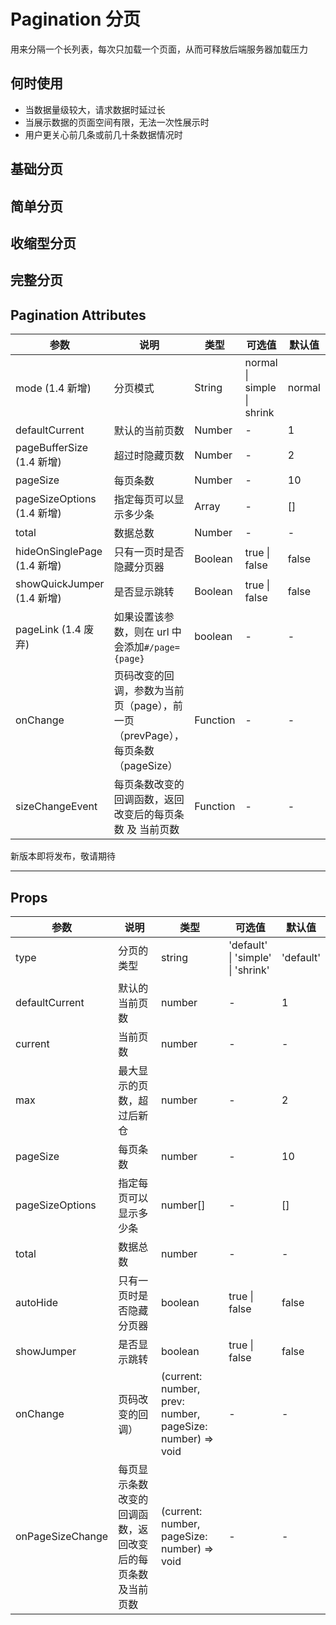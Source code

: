 # Pagination 分页

用来分隔一个长列表，每次只加载一个页面，从而可释放后端服务器加载压力

## 何时使用

- 当数据量级较大，请求数据时延过长
- 当展示数据的页面空间有限，无法一次性展示时
- 用户更关心前几条或前几十条数据情况时

## 基础分页


<DemoBase />

## 简单分页


<DemoEasy />

## 收缩型分页


<DemoShrink />

## 完整分页


<DemoIntack />

## Pagination Attributes

| 参数                        | 说明                                                                           | 类型     | 可选值                     | 默认值 |
| --------------------------- | ------------------------------------------------------------------------------ | -------- | -------------------------- | ------ |
| mode (1.4 新增)             | 分页模式                                                                       | String   | normal \| simple \| shrink | normal |
| defaultCurrent              | 默认的当前页数                                                                 | Number   | -                          | 1      |
| pageBufferSize (1.4 新增)   | 超过时隐藏页数                                                                 | Number   | -                          | 2      |
| pageSize                    | 每页条数                                                                       | Number   | -                          | 10     |
| pageSizeOptions (1.4 新增)  | 指定每页可以显示多少条                                                         | Array    | -                          | []     |
| total                       | 数据总数                                                                       | Number   | -                          | -      |
| hideOnSinglePage (1.4 新增) | 只有一页时是否隐藏分页器                                                       | Boolean  | true \| false              | false  |
| showQuickJumper (1.4 新增)  | 是否显示跳转                                                                   | Boolean  | true \| false              | false  |
| pageLink (1.4 废弃)         | 如果设置该参数，则在 url 中会添加`#/page={page}`                               | boolean  | -                          | -      |
| onChange                    | 页码改变的回调，参数为当前页（page），前一页（prevPage），每页条数（pageSize） | Function | -                          | -      | - |
| sizeChangeEvent             | 每页条数改变的回调函数，返回 改变后的每页条数 及 当前页数                      | Function | -                          | -      | - |

<div style={{ position: 'relative' }}>
  <span
    style={{
      position: 'absolute',
      background: '#fff',
      left: '50%',
      transform: ' translate(-50%,-50%)',
      fontSize: '18px',
      padding: 5,
      color: '#f63'
    }}
  >
    新版本即将发布，敬请期待
  </span>
  <hr style={{ marginTop: 50, marginBottom: 20, border: '0.5px dashed #c8c8c8' }} />
</div>

## Props

| 参数             | 说明                                                       | 类型                                                      | 可选值                            | 默认值    |
| ---------------- | ---------------------------------------------------------- | --------------------------------------------------------- | --------------------------------- | --------- |
| type             | 分页的类型                                                 | string                                                    | 'default' \| 'simple' \| 'shrink' | 'default' |
| defaultCurrent   | 默认的当前页数                                             | number                                                    | -                                 | 1         |
| current          | 当前页数                                                   | number                                                    | -                                 | -         |
| max              | 最大显示的页数，超过后新仓                                 | number                                                    | -                                 | 2         |
| pageSize         | 每页条数                                                   | number                                                    | -                                 | 10        |
| pageSizeOptions  | 指定每页可以显示多少条                                     | number[]                                                  | -                                 | []        |
| total            | 数据总数                                                   | number                                                    | -                                 | -         |
| autoHide         | 只有一页时是否隐藏分页器                                   | boolean                                                   | true \| false                     | false     |
| showJumper       | 是否显示跳转                                               | boolean                                                   | true \| false                     | false     |
| onChange         | 页码改变的回调）                                           | (current: number, prev: number, pageSize: number) => void | -                                 | -         | - |
| onPageSizeChange | 每页显示条数改变的回调函数，返回改变后的每页条数及当前页数 | (current: number, pageSize: number) => void               | -                                 | -         | - |
